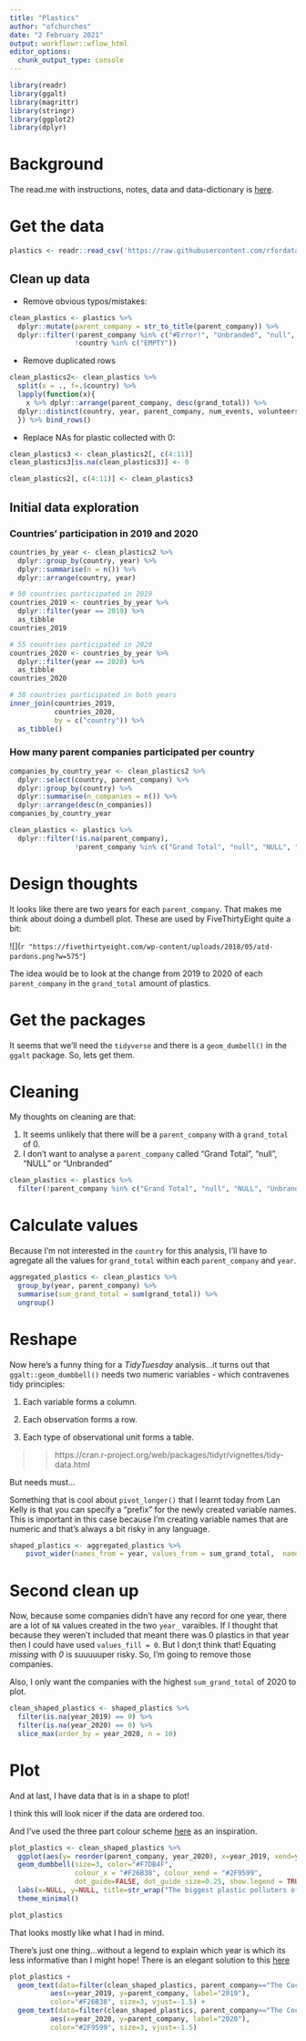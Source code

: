 ```yaml
---
title: "Plastics"
author: "ofchurches"
date: "2 February 2021"
output: workflowr::wflow_html
editor_options:
  chunk_output_type: console
---
```


```r
library(readr)
library(ggalt)
library(magrittr)
library(stringr)
library(ggplot2)
library(dplyr)
```


# Background

The read.me with instructions, notes, data and data-dictionary is [here](https://github.com/rfordatascience/tidytuesday/blob/master/data/2021/2021-01-26/readme.md).

# Get the data

```r
plastics <- readr::read_csv('https://raw.githubusercontent.com/rfordatascience/tidytuesday/master/data/2021/2021-01-26/plastics.csv')
```

## Clean up data

- Remove obvious typos/mistakes:

```r
clean_plastics <- plastics %>%
  dplyr::mutate(parent_company = str_to_title(parent_company)) %>% 
  dplyr::filter(!parent_company %in% c("#Error!", "Unbranded", "null", "NULL","Null", "Grand Total"),
                !country %in% c("EMPTY"))
```

- Remove duplicated rows

```r
clean_plastics2<- clean_plastics %>% 
  split(x = ., f=.$country) %>%
  lapply(function(x){
    x %>% dplyr::arrange(parent_company, desc(grand_total)) %>%
  dplyr::distinct(country, year, parent_company, num_events, volunteers, .keep_all=TRUE)
  }) %>% bind_rows()
```

- Replace NAs for plastic collected with 0:

```r
clean_plastics3 <- clean_plastics2[, c(4:11)]
clean_plastics3[is.na(clean_plastics3)] <- 0

clean_plastics2[, c(4:11)] <- clean_plastics3
```


## Initial data exploration

### Countries' participation in 2019 and 2020

```r
countries_by_year <- clean_plastics2 %>% 
  dplyr::group_by(country, year) %>% 
  dplyr::summarise(n = n()) %>%
  dplyr::arrange(country, year)

# 50 countries participated in 2019
countries_2019 <- countries_by_year %>% 
  dplyr::filter(year == 2019) %>%
  as_tibble
countries_2019

# 55 countries participated in 2020
countries_2020 <- countries_by_year %>% 
  dplyr::filter(year == 2020) %>%
  as_tibble 
countries_2020

# 38 countries participated in both years
inner_join(countries_2019,
           countries_2020, 
           by = c("country")) %>% 
  as_tibble()
```

### How many parent companies participated per country

```r
companies_by_country_year <- clean_plastics2 %>%
  dplyr::select(country, parent_company) %>%
  dplyr::group_by(country) %>%
  dplyr::summarise(n_companies = n()) %>%
  dplyr::arrange(desc(n_companies))
companies_by_country_year 
```



```r
clean_plastics <- plastics %>%
  dplyr::filter(!is.na(parent_company),
                !parent_company %in% c("Grand Total", "null", "NULL", "Unbranded"))
```


# Design thoughts

It looks like there are two years for each `parent_company`. That makes me think about doing a dumbell plot. These are used by FiveThirtyEight quite a bit:

![](`r "https://fivethirtyeight.com/wp-content/uploads/2018/05/atd-pardons.png?w=575"`)

The idea would be to look at the change from 2019 to 2020 of each `parent_company` in the `grand_total` amount of plastics.

# Get the packages

It seems that we'll need the `tidyverse` and there is a `geom_dumbell()` in the `ggalt` package. So, lets get them.


# Cleaning

My thoughts on cleaning are that:

1. It seems unlikely that there will be a `parent_company` with a `grand_total` of 0.
2. I don't want to analyse a `parent_company` called "Grand Total", "null", "NULL" or "Unbranded"

```r
clean_plastics <- plastics %>%
  filter(!parent_company %in% c("Grand Total", "null", "NULL", "Unbranded"))
```

# Calculate values

Because I'm not interested in the `country` for this analysis, I'll have to agregate all the values for `grand_total` within each `parent_company` and `year`.

```r
aggregated_plastics <- clean_plastics %>%
  group_by(year, parent_company) %>%
  summarise(sum_grand_total = sum(grand_total)) %>%
  ungroup()
```


# Reshape

Now here's a funny thing for a *TidyTuesday* analysis...it turns out that `ggalt::geom_dumbbell()` needs two numeric variables - which contravenes tidy principles:

1. Each variable forms a column.

2. Each observation forms a row.

3. Each type of observational unit forms a table.

>> https://cran.r-project.org/web/packages/tidyr/vignettes/tidy-data.html

But needs must...

Something that is cool about `pivot_longer()` that I learnt today from Lan Kelly is that you can specify a "prefix" for the newly created variable names. This is important in this case because I'm creating variable names that are numeric and that's always a bit risky in any language.

```r
shaped_plastics <- aggregated_plastics %>%
    pivot_wider(names_from = year, values_from = sum_grand_total,  names_prefix = "year_")
```

# Second clean up

Now, because some companies didn't have any record for one year, there are a lot of `NA` values created in the two `year_` varaibles. If I thought that because they weren't included that meant there was 0 plastics in that year then I could have used `values_fill = 0`. But I don;t think that! Equating *missing* with *0* is suuuuuper risky. So, I'm going to remove those companies.

Also, I only want the companies with the highest `sum_grand_total` of 2020 to plot.

```r
clean_shaped_plastics <- shaped_plastics %>%
  filter(is.na(year_2019) == 0) %>%
  filter(is.na(year_2020) == 0) %>%
  slice_max(order_by = year_2020, n = 10)
```

# Plot

And at last, I have data that is in a shape to plot!

I think this will look nicer if the data are ordered too.

And I've used the three part colour scheme [here](https://digitalsynopsis.com/design/minimal-web-color-palettes-combination-hex-code/) as an inspiration.

```r
plot_plastics <- clean_shaped_plastics %>%
  ggplot(aes(y= reorder(parent_company, year_2020), x=year_2019, xend=year_2020)) +
  geom_dumbbell(size=3, color="#F7DB4F",
                colour_x = "#F26B38", colour_xend = "#2F9599",
                dot_guide=FALSE, dot_guide_size=0.25, show.legend = TRUE) +
  labs(x=NULL, y=NULL, title=str_wrap("The biggest plastic polluters of 2020 with their change from 2019", width = 60)) +
  theme_minimal()

plot_plastics
```

That looks mostly like what I had in mind.

There's just one thing...without a legend to explain which year is which its less informative than I might hope! There is an elegant solution to this [here](https://towardsdatascience.com/create-dumbbell-plots-to-visualize-group-differences-in-r-3536b7d0a19a)


```r
plot_plastics +
  geom_text(data=filter(clean_shaped_plastics, parent_company=="The Coca-Cola Company"),
          aes(x=year_2019, y=parent_company, label="2019"),
          color="#F26B38", size=3, vjust=-1.5) +
  geom_text(data=filter(clean_shaped_plastics, parent_company=="The Coca-Cola Company"),
          aes(x=year_2020, y=parent_company, label="2020"),
          color="#2F9599", size=3, vjust=-1.5)
```
